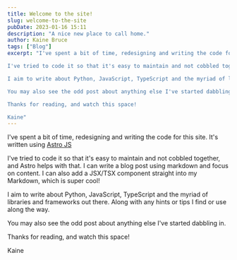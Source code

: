 ```yaml
---
title: Welcome to the site!
slug: welcome-to-the-site
pubDate: 2023-01-16 15:11
description: "A nice new place to call home."
author: Kaine Bruce
tags: ["Blog"]
excerpt: "I've spent a bit of time, redesigning and writing the code for this site. It's written using Astro JS

I've tried to code it so that it's easy to maintain and not cobbled together, and Astro helps with that. I can write a blog post using markdown and focus on content. I can also add a JSX/TSX component straight into my Markdown, which is super cool!

I aim to write about Python, JavaScript, TypeScript and the myriad of libraries and frameworks out there.  Along with any hints or tips I find or use along the way.

You may also see the odd post about anything else I've started dabbling in.

Thanks for reading, and watch this space!

Kaine"
---
```


I've spent a bit of time, redesigning and writing the code for this site. It's written using [Astro JS](https://astro.build/)

I've tried to code it so that it's easy to maintain and not cobbled together, and Astro helps with that. I can write a blog post using markdown and focus on content. I can also add a JSX/TSX component straight into my Markdown, which is super cool!

I aim to write about Python, JavaScript, TypeScript and the myriad of libraries and frameworks out there.  Along with any hints or tips I find or use along the way.

You may also see the odd post about anything else I've started dabbling in.

Thanks for reading, and watch this space!

Kaine
